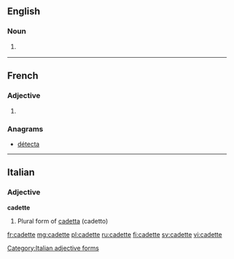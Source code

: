==English==

===Noun===
{{en-noun}}

# {{rare}} {{feminine of|cadet}} 

----

==French==

===Adjective===
{{fr-adj-form}}

# {{feminine of|cadet}} 

===Anagrams===
* [[détecta#French|détecta]]

----

==Italian==

===Adjective===
'''cadette''' {{f}}

# Plural form of [[cadetta]] (cadetto)

[[Category:Italian adjective forms]]

[[fr:cadette]]
[[mg:cadette]]
[[pl:cadette]]
[[ru:cadette]]
[[fi:cadette]]
[[sv:cadette]]
[[vi:cadette]]